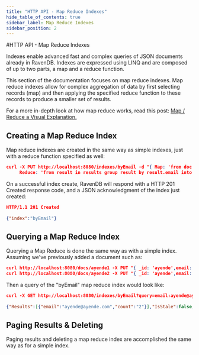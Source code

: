 ```yaml
---
title: "HTTP API - Map Reduce Indexes"
hide_table_of_contents: true
sidebar_label: Map Reduce Indexes
sidebar_position: 2
---
```



#HTTP API - Map Reduce Indexes

Indexes enable advanced fast and complex queries of JSON documents already in RavenDB. Indexes are expressed using LINQ and are composed of up to two parts, a map and a reduce function.

This section of the documentation focuses on map reduce indexes. Map reduce indexes allow for complex aggregation of data by first selecting records (map) and then applying the specified reduce function to these records to produce a smaller set of results.

For a more in-depth look at how map reduce works, read this post: [Map / Reduce a Visual Explanation.](https://ayende.com/blog/4435/map-reduce-a-visual-explanation)

## Creating a Map Reduce Index

Map reduce indexes are created in the same way as simple indexes, just with a reduce function specified as well:

```json 
curl -X PUT http://localhost:8080/indexes/byEmail -d "{ Map: 'from doc in docs where doc.email != null select new {doc.email, count = 1 };' ,
     Reduce: 'from result in results group result by result.email into g select new { email = g.Key, count = g.Sum(x=>x.count)  } '}"
```

On a successful index create, RavenDB will respond with a HTTP 201 Created response code, and a JSON acknowledgment of the index just created:

```json 
HTTP/1.1 201 Created
 
{"index":"byEmail"}
```

## Querying a Map Reduce Index

Querying a Map Reduce is done the same way as with a simple index. Assuming we've previously added a document such as:

```json 
curl http://localhost:8080/docs/ayende1 -X PUT "{ _id: 'ayende',email: 'ayende@ayende.com', projects: [ 'rhino mocks','nhibernate','rhino service bus','raven db' ] }"
curl http://localhost:8080/docs/ayende2 -X PUT "{ _id: 'ayende',email: 'ayende@ayende.com', projects: [ 'rhino mocks','nhibernate','rhino service bus','raven db' ] }"
```

Then a query of the "byEmail" map reduce index would look like:

```json 
curl -X GET http://localhost:8080/indexes/byEmail?query=email:ayende@ayende.com
 
{"Results":[{"email":"ayende@ayende.com","count":"2"}],"IsStale":false,"TotalResults":1}
```

## Paging Results & Deleting

Paging results and deleting a map reduce index are accomplished the same way as for a simple index.
